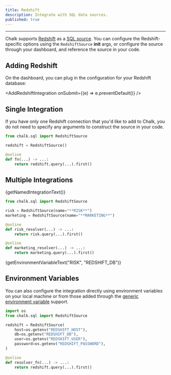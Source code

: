 ```yaml
---
title: Redshift
description: Integrate with SQL data sources.
published: true
---
```



---

Chalk supports [Redshift](https://aws.amazon.com/redshift/)
as a [SQL source](/docs/sql).
You can configure the Redshift-specific
options using the `RedshiftSource` **init** args,
or configure the source through your dashboard, and
reference the source in your code.

## Adding Redshift

On the dashboard, you can plug in the configuration for your
Redshift database:

<AddRedshiftIntegration onSubmit={(e) => e.preventDefault()} />

## Single Integration

If you have only one Redshift connection that you'd like
to add to Chalk, you do not need to specify any arguments
to construct the source in your code.

```py
from chalk.sql import RedshiftSource

redshift = RedshiftSource()

@online
def fn(...) -> ...:
    return redshift.query(...).first()
```

## Multiple Integrations

<span>{getNamedIntegrationText()}</span>

```py
from chalk.sql import RedshiftSource

risk = RedshiftSource(name="**RISK**")
marketing = RedshiftSource(name="**MARKETING**")

@online
def risk_resolver(...) -> ...:
    return risk.query(...).first()

@online
def marketing_resolver(...) -> ...:
    return marketing.query(...).first()
```

<span>{getEnvironmentVariableText("RISK", "REDSHIFT_DB")}</span>

## Environment Variables

You can also configure the integration directly using environment variables
on your local machine or from those added through the
[generic environment variable](/docs/env-vars) support.

```py
import os
from chalk.sql import RedshiftSource

redshift = RedshiftSource(
    host=os.getenv("REDSHIFT_HOST"),
    db=os.getenv("REDSHIFT_DB"),
    user=os.getenv("REDSHIFT_USER"),
    password=os.getenv("REDSHIFT_PASSWORD"),
)

@online
def resolver_fn(...) -> ...:
    return redshift.query(...).first()
```
